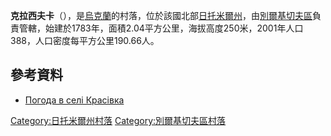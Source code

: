 {{coord|49|54|25|N|28|49|57|E|scale:30000|display=title}}

'''克拉西夫卡'''（{{lang-uk|Красівка}}），是[[烏克蘭|烏克蘭]]的村落，位於該國北部[[日托米爾州|日托米爾州]]，由[[別爾基切夫區|別爾基切夫區]]負責管轄，始建於1783年，面積2.04平方公里，海拔高度250米，2001年人口388，人口密度每平方公里190.66人。

==參考資料== 
* [http://weather.in.ua/ua/zhitomirskaja/11946 Погода в селі Красівка] {{Wayback|url=http://weather.in.ua/ua/zhitomirskaja/11946 |date=20160305195216 }}

{{DEFAULTSORT:Красівка}}
[[Category:日托米爾州村落|Category:日托米爾州村落]]
[[Category:別爾基切夫區村落|Category:別爾基切夫區村落]]


{{Zhytomyr-geo-stub}}